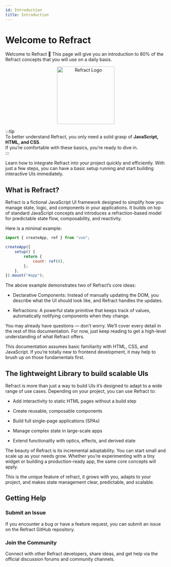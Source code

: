 ```yaml
---
id: Introduction
title: Introduction
---
```


# Welcome to Refract

Welcome to Refract 👋 This page will give you an introduction to 80% of the Refract concepts that you will use on a daily basis.

<p align='center'>
	<img src='/img/refract-logo.jpg' alt='Refract Logo' width='180' />
</p>

:::tip  
To better understand Refract, you only need a solid grasp of **JavaScript, HTML, and CSS**.  
If you’re comfortable with these basics, you’re ready to dive in.  
:::

Learn how to integrate Refract into your project quickly and efficiently. With just a few steps, you can have a basic setup running and start building interactive UIs immediately.

## What is Refract?

Refract is a fictional JavaScript UI framework designed to simplify how you manage state, logic, and components in your applications. It builds on top of standard JavaScript concepts and introduces a refraction-based model for predictable state flow, composability, and reactivity.

Here is a minimal example:

```javascript
import { createApp, ref } from "vue";

createApp({
	setup() {
		return {
			count: ref(0),
		};
	},
}).mount("#app");
```

The above example demonstrates two of Refract’s core ideas:

- Declarative Components: Instead of manually updating the DOM, you describe what the UI should look like, and Refract handles the updates.

- Refractions: A powerful state primitive that keeps track of values, automatically notifying components when they change.

You may already have questions — don’t worry. We’ll cover every detail in the rest of this documentation. For now, just keep reading to get a high-level understanding of what Refract offers.

This documentation assumes basic familiarity with HTML, CSS, and JavaScript. If you’re totally new to frontend development, it may help to brush up on those fundamentals first.

## The lightweight Library to build scalable UIs

Refract is more than just a way to build UIs it’s designed to adapt to a wide range of use cases. Depending on your project, you can use Refract to:

- Add interactivity to static HTML pages without a build step

- Create reusable, composable components

- Build full single-page applications (SPAs)

- Manage complex state in large-scale apps

- Extend functionality with optics, effects, and derived state

The beauty of Refract is its incremental adoptability. You can start small and scale up as your needs grow. Whether you’re experimenting with a tiny widget or building a production-ready app, the same core concepts will apply.

This is the unique feature of refract, it grows with you, adapts to your project, and makes state management clear, predictable, and scalable.

## Getting Help

### Submit an Issue

If you encounter a bug or have a feature request, you can submit an issue on the Refract GitHub repository.

### Join the Community

Connect with other Refract developers, share ideas, and get help via the official discussion forums and community channels.
